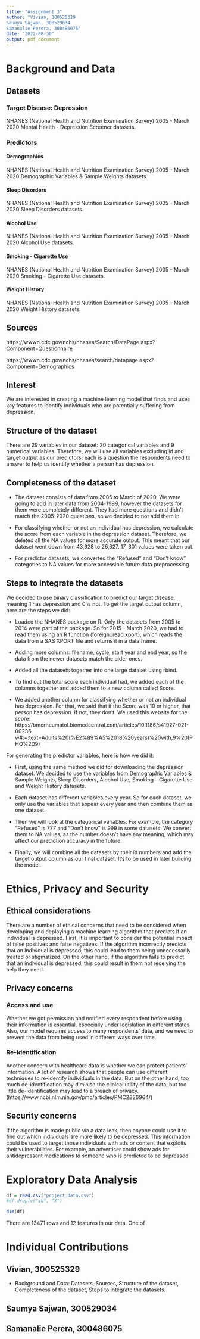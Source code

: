 ```yaml
---
title: "Assignment 3"
author: "Vivian, 300525329
Saumya Sajwan, 300529034
Samanalie Perera, 300486075"
date: "2022-08-30"
output: pdf_document
---
```

# Background and Data

## Datasets
### Target Disease: Depression
NHANES (National Health and Nutrition Examination Survey) 2005 - March 2020 Mental Health - Depression Screener datasets.

### Predictors
#### Demographics
NHANES (National Health and Nutrition Examination Survey) 2005 - March 2020 Demographic Variables & Sample Weights datasets.

#### Sleep Disorders
NHANES (National Health and Nutrition Examination Survey) 2005 - March 2020 Sleep Disorders datasets.

#### Alcohol Use
NHANES (National Health and Nutrition Examination Survey) 2005 - March 2020 Alcohol Use datasets.

#### Smoking - Cigarette Use
NHANES (National Health and Nutrition Examination Survey) 2005 - March 2020 Smoking - Cigarette Use datasets.

#### Weight History
NHANES (National Health and Nutrition Examination Survey) 2005 - March 2020 Weight History datasets.

## Sources
https://wwwn.cdc.gov/nchs/nhanes/Search/DataPage.aspx?Component=Questionnaire

https://wwwn.cdc.gov/nchs/nhanes/search/datapage.aspx?Component=Demographics

## Interest
We are interested in creating a machine learning model that finds and uses key features to identify individuals who are potentially suffering from depression. 

## Structure of the dataset
There are 29 variables in our dataset: 20 categorical variables and 9 numerical variables. Therefore, we will use all variables excluding id and target output as our predictors; each is a question the respondents need to answer to help us identify whether a person has depression.

## Completeness of the dataset
- The dataset consists of data from 2005 to March of 2020. We were going to add in later data from 2004-1999, however the datasets for them were completely different. They had more questions and didn't match the 2005-2020 questions, so we decided to not add them in. 

- For classifying whether or not an individual has depression, we calculate the score from each variable in the depression dataset. Therefore, we deleted all the NA values for more accurate output. This meant that our dataset went down from 43,928 to 26,627. 17, 301 values were taken out.  

- For predictor datasets, we converted the "Refused" and "Don't know" categories to NA values for more accessible future data preprocessing.

## Steps to integrate the datasets
We decided to use binary classification to predict our target disease, meaning 1 has depression and 0 is not. To get the target output column, here are the steps we did:

- Loaded the NHANES package on R. Only the datasets from 2005 to 2014 were part of the package. So for 2015 - March 2020, we had to read them using an R function (foreign::read.xport), which reads the data from a SAS XPORT file and returns it in a data frame. 

- Adding more columns: filename, cycle, start year and end year, so the data from the newer datasets match the older ones.

- Added all the datasets together into one large dataset using rbind.

- To find out the total score each individual had, we added each of the columns together and added them to a new column called Score.

- We added another column for classifying whether or not an individual has depression. For that, we said that if the Score was 10 or higher, that person has depression. If not, they don't. We used this website for the score: https://bmcrheumatol.biomedcentral.com/articles/10.1186/s41927-021-00236-w#:~:text=Adults%20(%E2%89%A5%2018%20years)%20with,9%20(PHQ%2D9)

For generating the predictor variables, here is how we did it:

- First, using the same method we did for downloading the depression dataset. We decided to use the variables from Demographic Variables & Sample Weights, Sleep Disorders, Alcohol Use, Smoking - Cigarette Use and Weight History datasets.

- Each dataset has different variables every year. So for each dataset, we only use the variables that appear every year and then combine them as one dataset.

- Then we will look at the categorical variables. For example, the category "Refused" is 777 and "Don't know" is 999 in some datasets. We convert them to NA values, as the number doesn't have any meaning, which may affect our prediction accuracy in the future.

- Finally, we will combine all the datasets by their id numbers and add the target output column as our final dataset. It's to be used in later building the model.

# Ethics, Privacy and Security 

## Ethical considerations
There are a number of ethical concerns that need to be considered when developing and deploying a machine learning algorithm that predicts if an individual is depressed. First, it is important to consider the potential impact of false positives and false negatives. If the algorithm incorrectly predicts that an individual is depressed, this could lead to them being unnecessarily treated or stigmatized. On the other hand, if the algorithm fails to predict that an individual is depressed, this could result in them not receiving the help they need. 

## Privacy concerns
### Access and use
Whether we got permission and notified every respondent before using their information is essential, especially under legislation in different states. Also, our model requires access to many respondents' data, and we need to prevent the data from being used in different ways over time.

### Re-identification
Another concern with healthcare data is whether we can protect patients' information. A lot of research shows that people can use different techniques to re-identify individuals in the data. But on the other hand, too much de-identification may diminish the clinical utility of the data, but too little de-identification may lead to a breach of privacy. (https://www.ncbi.nlm.nih.gov/pmc/articles/PMC2826964/)

## Security concerns
If the algorithm is made public via a data leak, then anyone could use it to find out which individuals are more likely to be depressed. This information could be used to target those individuals with ads or content that exploits their vulnerabilities. For example, an advertiser could show ads for antidepressant medications to someone who is predicted to be depressed. 

# Exploratory Data Analysis
```r
df = read.csv("project_data.csv")
#df.drop(c("id", "X")

dim(df)
```
There are 13471 rows and 12 features in our data. One of 

# Individual Contributions
## Vivian, 300525329
- Background and Data: Datasets, Sources, Structure of the dataset, Completeness of the dataset, Steps to integrate the datasets.

## Saumya Sajwan, 300529034

## Samanalie Perera, 300486075


